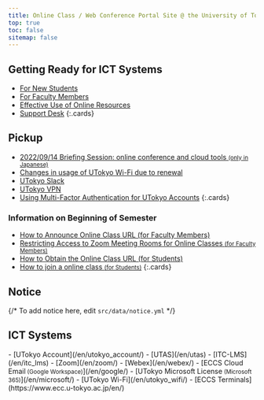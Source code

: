 ```yaml
---
title: Online Class / Web Conference Portal Site @ the University of Tokyo
top: true
toc: false
sitemap: false
---
```



<Emergency />

## Getting Ready for ICT Systems

- [For New Students](/en/oc/)
- [For Faculty Members](/en/faculty_members/)
- [Effective Use of Online Resources](/en/online/)
- [Support Desk](/en/support/)
{:.cards}

## Pickup

- [2022/09/14 Briefing Session: online conference and cloud tools <small>(only in Japanese)</small>](/events/2022-09-14/)
- [Changes in usage of UTokyo Wi-Fi due to renewal](/en/notice/2023/01-wifi)
- [UTokyo Slack](/en/slack/)
- [UTokyo VPN](/en/utokyo_vpn/)
- [Using Multi-Factor Authentication for UTokyo Accounts](/en/utokyo_account/mfa/)
{:.cards}

### Information on Beginning of Semester

- [How to Announce Online Class URL (for Faculty Members)](/en/faculty_members/url)
- [Restricting Access to Zoom Meeting Rooms for Online Classes <small>(for Faculty Members)</small>](/en/faculty_members/zoom_access_control)
- [How to Obtain the Online Class URL (for Students)](/en/oc/url)
- [How to join a online class <small>(for Students)</small>](/en/oc/join)
{:.cards}

## Notice

{/* To add notice here, edit `src/data/notice.yml` */}

<Notice lang="en" strip />

## ICT Systems

<div class="top__systems">
  - [UTokyo Account](/en/utokyo_account/)
  - [UTAS](/en/utas)
  - [ITC-LMS](/en/itc_lms)
  - [Zoom](/en/zoom/)
  - [Webex](/en/webex/)
  - [ECCS Cloud Email<small> (Google Workspace)</small>](/en/google/)
  - [UTokyo Microsoft License<small> (Microsoft 365)</small>](/en/microsoft/)
  - [UTokyo Wi-Fi](/en/utokyo_wifi/)
  - [ECCS Terminals](https://www.ecc.u-tokyo.ac.jp/en/)
</div>
